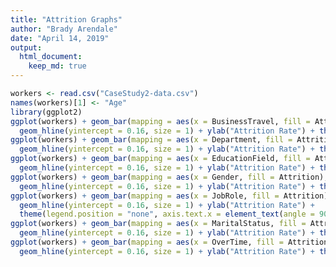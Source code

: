```yaml
---
title: "Attrition Graphs"
author: "Brady Arendale"
date: "April 14, 2019"
output: 
  html_document:
    keep_md: true
---
```


```r
workers <- read.csv("CaseStudy2-data.csv")
names(workers)[1] <- "Age"
library(ggplot2)
ggplot(workers) + geom_bar(mapping = aes(x = BusinessTravel, fill = Attrition), position = "fill") +
  geom_hline(yintercept = 0.16, size = 1) + ylab("Attrition Rate") + theme(legend.position = "none")
ggplot(workers) + geom_bar(mapping = aes(x = Department, fill = Attrition), position = "fill") + 
  geom_hline(yintercept = 0.16, size = 1) + ylab("Attrition Rate") + theme(legend.position = "none")
ggplot(workers) + geom_bar(mapping = aes(x = EducationField, fill = Attrition), position = "fill")  + 
  geom_hline(yintercept = 0.16, size = 1) + ylab("Attrition Rate") + theme(legend.position = "none")
ggplot(workers) + geom_bar(mapping = aes(x = Gender, fill = Attrition), position = "fill")  + 
  geom_hline(yintercept = 0.16, size = 1) + ylab("Attrition Rate") + theme(legend.position = "none")
ggplot(workers) + geom_bar(mapping = aes(x = JobRole, fill = Attrition), position = "fill") + 
  geom_hline(yintercept = 0.16, size = 1) + ylab("Attrition Rate") + 
  theme(legend.position = "none", axis.text.x = element_text(angle = 90, hjust = 1))
ggplot(workers) + geom_bar(mapping = aes(x = MaritalStatus, fill = Attrition), position = "fill") + 
  geom_hline(yintercept = 0.16, size = 1) + ylab("Attrition Rate") + theme(legend.position = "none")
ggplot(workers) + geom_bar(mapping = aes(x = OverTime, fill = Attrition), position = "fill")  + 
  geom_hline(yintercept = 0.16, size = 1) + ylab("Attrition Rate") + theme(legend.position = "none")
```